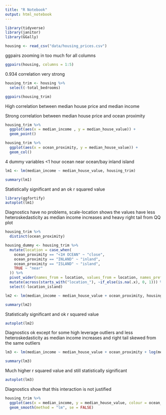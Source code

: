 ```yaml
---
title: "R Notebook"
output: html_notebook
---
```


```r
library(tidyverse)
library(janitor)
library(GGally)

housing <- read_csv("data/housing_prices.csv")
```



ggpairs zooming in too much for all columns

```r
ggpairs(housing, columns = 1:5)
```

0.934 correlation very strong

```r
housing_trim <- housing %>% 
  select(-total_bedrooms)
```

```r
ggpairs(housing_trim)
```

High correlation between median house price and median income

Strong correlation between median house price and ocean proximity

```r
housing_trim %>% 
  ggplot(aes(x = median_income , y = median_house_value)) +
  geom_point()
```

```r
housing_trim %>% 
  ggplot(aes(x = ocean_proximity, y = median_house_value)) +
  geom_col()
```

4 dummy variables
<1 hour ocean
near ocean/bay
inland
island


```r
lm1 <- lm(median_income ~ median_house_value, housing_trim)

summary(lm1)
```

Statistically significant and an ok r squared value

```r
library(ggfortify)
autoplot(lm1)
```
Diagnostics have no problems, scale-location shows the values have less heteroskedasticity as median income increases and heavy right tail from QQ plot

```r
housing_trim %>% 
  distinct(ocean_proximity)
```


```r
housing_dummy <- housing_trim %>% 
  mutate(location = case_when(
    ocean_proximity == "<1H OCEAN" ~ "close",
    ocean_proximity == "INLAND" ~ "inland",
    ocean_proximity == "ISLAND" ~ "island",
    TRUE ~ "near"
  )) %>% 
  pivot_wider(names_from = location, values_from = location, names_prefix = "location_") %>% 
  mutate(across(starts_with("location_"), ~if_else(is.na(.x), 0, 1))) %>% 
  select(-location_island)
```


```r
lm2 <- lm(median_income ~ median_house_value + ocean_proximity, housing_dummy)

summary(lm2)
```

Statistically significant and ok r squared value

```r
autoplot(lm2)
```

Diagnostics ok except for some high leverage outliers and less heteroskedasticity as median income increases and right tail skewed from the same outliers

```r

lm3 <- lm(median_income ~ median_house_value + ocean_proximity + log(median_income):ocean_proximity, housing_dummy)

summary(lm3)
```

Much higher r squared value and still statistically significant

```r
autoplot(lm3)
```
Diagnostics show that this interaction is not justified


```r
housing_trim %>% 
  ggplot(aes(x = median_income, y = median_house_value, colour = ocean_proximity)) +
  geom_smooth(method = "lm", se = FALSE)
```

